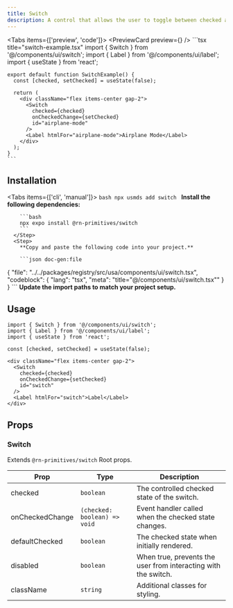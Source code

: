 ```yaml
---
title: Switch
description: A control that allows the user to toggle between checked and not checked.
---
```



<Tabs items={['preview', 'code']}>
  <Tab value="preview">
    <PreviewCard preview={<SwitchPreview />} />
  </Tab>
  <Tab value="code">
    ```tsx title="switch-example.tsx"
    import { Switch } from '@/components/ui/switch';
    import { Label } from '@/components/ui/label';
    import { useState } from 'react';

    export default function SwitchExample() {
      const [checked, setChecked] = useState(false);

      return (
        <div className="flex items-center gap-2">
          <Switch
            checked={checked}
            onCheckedChange={setChecked}
            id="airplane-mode"
          />
          <Label htmlFor="airplane-mode">Airplane Mode</Label>
        </div>
      );
    }
    ```
  </Tab>
</Tabs>

## Installation

<Tabs items={['cli', 'manual']}>
  <Tab value="cli">
    ```bash
    npx usmds add switch
    ```
  </Tab>
  <Tab value="manual">
    <Steps>
      <Step>
        **Install the following dependencies:**

        ```bash
        npx expo install @rn-primitives/switch
        ```
      </Step>
      <Step>
        **Copy and paste the following code into your project.**

        ```json doc-gen:file
{
  "file": "../../packages/registry/src/usa/components/ui/switch.tsx",
  "codeblock": {
    "lang": "tsx",
    "meta": "title=\"@/components/ui/switch.tsx\""
  }
}
        ```
      </Step>
      <Step>
        **Update the import paths to match your project setup.**
      </Step>
    </Steps>
  </Tab>
</Tabs>

## Usage

```tsx
import { Switch } from '@/components/ui/switch';
import { Label } from '@/components/ui/label';
import { useState } from 'react';

const [checked, setChecked] = useState(false);

<div className="flex items-center gap-2">
  <Switch
    checked={checked}
    onCheckedChange={setChecked}
    id="switch"
  />
  <Label htmlFor="switch">Label</Label>
</div>
```

## Props

### Switch

Extends `@rn-primitives/switch` Root props.

| Prop | Type | Description |
|------|------|-------------|
| checked | `boolean` | The controlled checked state of the switch. |
| onCheckedChange | `(checked: boolean) => void` | Event handler called when the checked state changes. |
| defaultChecked | `boolean` | The checked state when initially rendered. |
| disabled | `boolean` | When true, prevents the user from interacting with the switch. |
| className | `string` | Additional classes for styling. |

